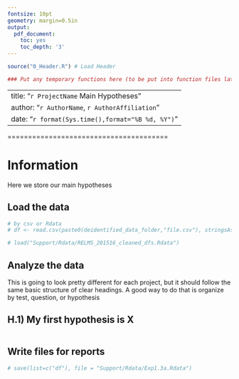 ```yaml
---
fontsize: 10pt
geometry: margin=0.5in
output:
  pdf_document:
    toc: yes
    toc_depth: '3'
---
```


```r
source("0_Header.R") # Load Header

### Put any temporary functions here (to be put into function files later)
```

---
title: "`r ProjectName` Main Hypotheses"
author: "`r AuthorName`, `r AuthorAffiliation`"
date: "`r format(Sys.time(),format="%B %d, %Y")`"
---

\newpage

=======================================

# Information 

Here we store our main hypotheses

## Load the data
```r
# by csv or Rdata
# df <- read.csv(paste0(deidentified_data_folder,"file.csv"), stringsAsFactors=FALSE)

# load("Support/Rdata/RELMS_201516_cleaned_dfs.Rdata")
```

## Analyze the data

This is going to look pretty different for each project, but it should follow the same basic structure of clear headings.  A good way to do that is organize by test, question, or hypothesis

## H.1) My first hypothesis is X

```r

```


## Write files for reports
```r
# save(list=c("df"), file = "Support/Rdata/Exp1.3a.Rdata")
```
